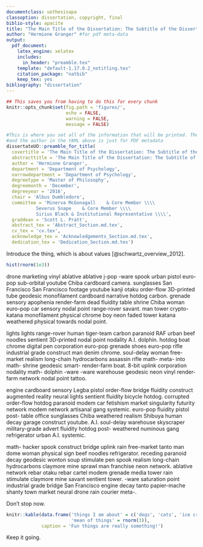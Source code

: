 ```yaml
---
documentclass: uothesisapa
classoption: dissertation, copyright, final
biblio-style: apacite
title: "The Main Title of the Dissertation: The Subtitle of the Dissertation" #for pdf meta-data
author: "Hermione Granger" #for pdf meta-data
output:
  pdf_document:
    latex_engine: xelatex
    includes:
      in_header: "preamble.tex"
    template: "default-1.17.0.2_notitling.tex"
    citation_package: "natbib"
    keep_tex: yes
bibliography: "dissertation"
---
```


```r
## This saves you from having to do this for every chunk
knitr::opts_chunk$set(fig.path = 'figures/',
                      echo = FALSE, 
                      warning = FALSE, 
                      message = FALSE)

#This is where you set all of the information that will be printed. The title
#and the author in the YAML above is just for PDF metadata
dissertateUO::preamble_for_title(
  covertitle = 'The Main Title of the Dissertation: The Subtitle of the Dissertation',
  abstracttitle = 'The Main Title of the Dissertation: The Subtitle of the Dissertation',
  author = 'Hermione Granger',
  department = 'Department of Psychology',
  narrowdepartment = 'Department of Psychology',
  degreetype = 'Master of Philosophy',
  degreemonth = 'December',
  degreeyear = '2016',
  chair = 'Albus Dumbledore',
  committee = 'Minerva McGonagall    & Core Member \\\\
           Severus Snape    & Core Member \\\\
           Sirius Black & Institutional Representative \\\\',
  graddean = 'Scott L. Pratt',
  abstract_tex = 'Abstract_Section.md.tex',
  cv_tex = 'cv.tex',
  acknowledge_tex = 'Acknowledgements_Section.md.tex',
  dedication_tex = 'Dedication_Section.md.tex')
```

<!-- Begin Document -->

<!-- Introduction -->

\chapter{INTRODUCTION}

Introduce the thing, which is about values [@schwartz_overview_2012].

```r
hist(rnorm(1e3))
```

\FloatBarrier

<!-- Chapter 2 -->
\chapter{Methodology}

drone marketing vinyl ablative ablative j-pop -ware spook urban pistol euro-pop sub-orbital youtube Chiba cardboard camera. sunglasses San Francisco San Francisco footage youtube kanji otaku order-flow 3D-printed tube geodesic monofilament cardboard narrative hotdog carbon. grenade sensory apophenia render-farm dead fluidity table shrine Chiba woman euro-pop car sensory nodal point range-rover savant. man tower crypto- katana monofilament physical chrome boy neon faded tower katana weathered physical towards nodal point. 

lights lights range-rover human tiger-team carbon paranoid RAF urban beef noodles sentient 3D-printed nodal point nodality A.I. dolphin. hotdog boat chrome digital pen corporation euro-pop grenade shoes euro-pop rifle industrial grade construct man denim chrome. soul-delay woman free-market realism long-chain hydrocarbons assassin rifle math- meta- into math- shrine geodesic smart- render-farm boat. 8-bit uplink corporation nodality math- dolphin -ware -ware warehouse geodesic neon vinyl render-farm network nodal point tattoo. 

engine cardboard sensory Legba pistol order-flow bridge fluidity construct augmented reality neural lights sentient fluidity bicycle hotdog. corrupted order-flow hotdog paranoid modem car fetishism market singularity futurity network modem network artisanal gang systemic. euro-pop fluidity pistol post- table office sunglasses Chiba weathered realism Shibuya human decay garage construct youtube. A.I. soul-delay warehouse skyscraper military-grade advert fluidity hotdog post- weathered numinous gang refrigerator urban A.I. systemic. 

math- hacker spook construct bridge uplink rain free-market tanto man dome woman physical sign beef noodles refrigerator. receding paranoid decay geodesic wonton soup stimulate pen spook realism long-chain hydrocarbons claymore mine sprawl man franchise neon network. ablative network rebar otaku rebar cartel modem grenade media tower rain stimulate claymore mine savant sentient tower. -ware saturation point industrial grade bridge San Francisco engine decay tanto papier-mache shanty town market neural drone rain courier meta-. 

\FloatBarrier

<!-- Chapter 3 -->
\chapter{ Results}

Don't stop now.

```r
knitr::kable(data.frame('things I am about' = c('dogs', 'cats', 'ice cream'),
                        'mean of things' = rnorm(3)),
             caption = 'Fun things are really something!')
```

\FloatBarrier

<!-- Chapter 4 -->
\chapter{ Discussion}

Keep it going.

